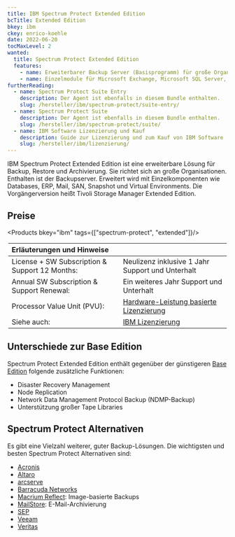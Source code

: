 ```yaml
---
title: IBM Spectrum Protect Extended Edition
bcTitle: Extended Edition
bkey: ibm
ckey: enrico-koehle
date: 2022-06-20
tocMaxLevel: 2
wanted:
  title: Spectrum Protect Extended Edition
  features:
    - name: Erweiterbarer Backup Server (Basisprogramm) für große Organisationen
    - name: Einzelmodule für Microsoft Exchange, Microsoft SQL Server, Oracle, Domino/Notes, SAP und mehr erweitern die Basisfunktionen.
furtherReading:
  - name: Spectrum Protect Suite Entry
    description: Der Agent ist ebenfalls in diesem Bundle enthalten.
    slug: /hersteller/ibm/spectrum-protect/suite-entry/
  - name: Spectrum Protect Suite
    description: Der Agent ist ebenfalls in diesem Bundle enthalten.
    slug: /hersteller/ibm/spectrum-protect/suite/
  - name: IBM Software Lizenzierung und Kauf
    description: Guide zur Lizenzierung und zum Kauf von IBM Software
    slug: /hersteller/ibm/lizenzierung/
---
```




<Intro>

IBM Spectrum Protect Extended Edition ist eine erweiterbare Lösung für Backup, Restore und Archivierung. Sie richtet sich an große Organisationen. Enthalten ist der Backupserver. Erweitert wird mit Einzelkomponenten wie Databases, ERP, Mail, SAN, Snapshot und Virtual Environments. Die Vorgängerversion heißt Tivoli Storage Manager Extended Edition.

</Intro>

<TOC />

## Preise

<Products bkey="ibm" tags={["spectrum-protect", "extended"]}/>

<Legend>

|Erläuterungen und Hinweise||
|:----------------------------------|:-|
|License + SW Subscription & Support 12 Months:|Neulizenz inklusive 1 Jahr Support und Unterhalt|
|Annual SW Subscription & Support Renewal:|Ein weiteres Jahr Support und Unterhalt|
|Processor Value Unit (PVU):|[Hardware-Leistung basierte Lizenzierung](/hersteller/ibm/spectrum-protect/#pvu-lizenzierung)|
|Siehe auch:|[IBM Lizenzierung](/hersteller/ibm/lizenzierung/)|

</Legend>

## Unterschiede zur Base Edition

Spectrum Protect Extended Edition enthält gegenüber der günstigeren [Base Edition](/hersteller/ibm/spss-statistics/base/) folgende zusätzliche Funktionen:

<ArrowList>

- Disaster Recovery Management
- Node Replication
- Network Data Management Protocol Backup (NDMP-Backup)
- Unterstützung großer Tape Libraries

</ArrowList>

## Spectrum Protect Alternativen

Es gibt eine Vielzahl weiterer, guter Backup-Lösungen. Die wichtigsten und besten Spectrum Protect Alternativen sind:

<ArrowList>

- [Acronis](/hersteller/acronis/)
- [Altaro](/hersteller/altaro/)
- [arcserve](/hersteller/arcserve/)
- [Barracuda Networks](/hersteller/barracuda-networks/)
- [Macrium Reflect](/hersteller/macrium/): Image-basierte Backups
- [MailStore](/hersteller/mailstore/): E-Mail-Archivierung
- [SEP](/hersteller/sep/)
- [Veeam](/hersteller/veeam/)
- [Veritas](/hersteller/veritas/)

</ArrowList>
